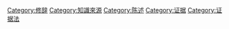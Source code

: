 [[Category:修辞|Category:修辞]]
[[Category:知識來源|Category:知識來源]]
[[Category:陈述|Category:陈述]]
[[Category:证据|Category:证据]]
[[Category:证据法|Category:证据法]]